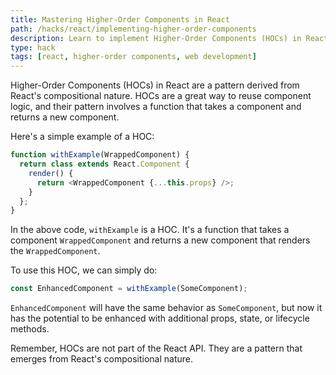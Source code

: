 ```yaml
---
title: Mastering Higher-Order Components in React
path: /hacks/react/implementing-higher-order-components
description: Learn to implement Higher-Order Components (HOCs) in React. Understand the concept of HOCs, their benefits, and how to use them effectively.
type: hack
tags: [react, higher-order components, web development]
---
```


Higher-Order Components (HOCs) in React are a pattern derived from React's compositional nature. HOCs are a great way to reuse component logic, and their pattern involves a function that takes a component and returns a new component.

Here's a simple example of a HOC:

```javascript
function withExample(WrappedComponent) {
  return class extends React.Component {
    render() {
      return <WrappedComponent {...this.props} />;
    }
  };
}
```

In the above code, `withExample` is a HOC. It's a function that takes a component `WrappedComponent` and returns a new component that renders the `WrappedComponent`.

To use this HOC, we can simply do:

```javascript
const EnhancedComponent = withExample(SomeComponent);
```

`EnhancedComponent` will have the same behavior as `SomeComponent`, but now it has the potential to be enhanced with additional props, state, or lifecycle methods.

Remember, HOCs are not part of the React API. They are a pattern that emerges from React's compositional nature.